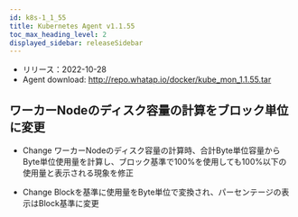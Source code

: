 ```yaml
---
id: k8s-1_1_55
title: Kubernetes Agent v1.1.55
toc_max_heading_level: 2
displayed_sidebar: releaseSidebar
---
```



-   リリース：2022-10-28
-   Agent download: http://repo.whatap.io/docker/kube_mon_1.1.55.tar

## ワーカーNodeのディスク容量の計算をブロック単位に変更

-   <Status>Change</Status> ワーカーNodeのディスク容量の計算時、合計Byte単位容量からByte単位使用量を計算し、ブロック基準で100%を使用しても100%以下の使用量と表示される現象を修正

-   <Status>Change</Status> Blockを基準に使用量をByte単位で変換され、パーセンテージの表示はBlock基準に変更
